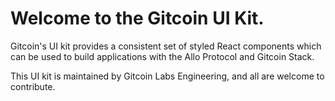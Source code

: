 
<Meta title="Welcome/Intro" />

# Welcome to the Gitcoin UI Kit.

Gitcoin's UI kit provides a consistent set of styled React components which can be used to build applications with the Allo Protocol and Gitcoin Stack.

This UI kit is maintained by Gitcoin Labs Engineering, and all are welcome to contribute.
